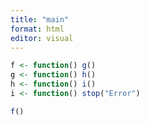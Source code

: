 ```yaml
---
title: "main"
format: html
editor: visual
---
```


```r
f <- function() g()
g <- function() h()
h <- function() i()
i <- function() stop("Error")
```

```r
f()
```
